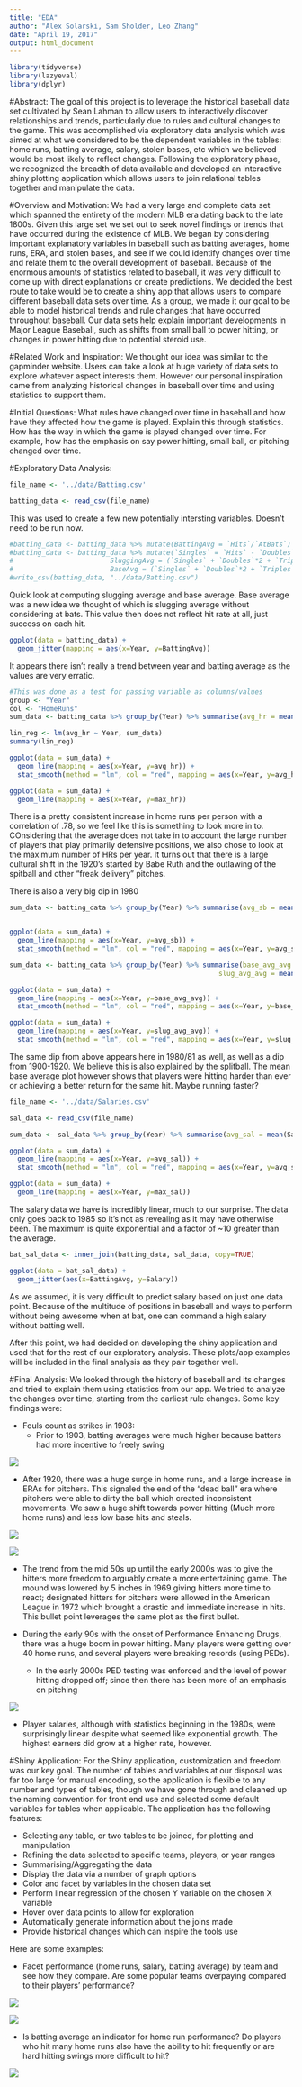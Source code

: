 ```yaml
---
title: "EDA"
author: "Alex Solarski, Sam Sholder, Leo Zhang"
date: "April 19, 2017"
output: html_document
---
```


```r
library(tidyverse)
library(lazyeval)
library(dplyr)
```

#Abstract:
The goal of this project is to leverage the historical baseball data set cultivated by Sean Lahman to allow users to interactively discover relationships and trends, particularly due to rules and cultural changes to the game. This was accomplished via exploratory data analysis which was aimed at what we considered to be the dependent variables in the tables: home runs, batting average, salary, stolen bases, etc which we believed would be most likely to reflect changes. Following the exploratory phase, we recognized the breadth of data available and developed an interactive shiny plotting application which allows users to join relational tables together and manipulate the data.

#Overview and Motivation:
We had a very large and complete data set which spanned the entirety of the modern MLB era dating back to the late 1800s. Given this large set we set out to seek novel findings or trends that have occurred during the existence of MLB. We began by considering important explanatory variables in baseball such as batting averages, home runs, ERA, and stolen bases, and see if we could identify changes over time and relate them to the overall development of baseball. Because of the enormous amounts of statistics related to baseball, it was very difficult to come up with direct explanations or create predictions. We decided the best route to take would be to create a shiny app that allows users to compare different baseball data sets over time. As a group, we made it our goal to be able to model historical trends and rule changes that have occurred throughout baseball. Our data sets help explain important developments in Major League Baseball, such as shifts from small ball to power hitting, or changes in power hitting due to potential steroid use.

#Related Work and Inspiration:
We thought our idea was similar to the gapminder website. Users can take a look at huge variety of data sets to explore whatever aspect interests them. However our personal inspiration came from analyzing historical changes in baseball over time and using statistics to support them.

#Initial Questions:
What rules have changed over time in baseball and how have they affected how the game is played. Explain this through statistics.
How has the way in which the game is played changed over time. For example, how has the emphasis on say power hitting, small ball, or pitching changed over time.

#Exploratory Data Analysis:

```r
file_name <- '../data/Batting.csv'

batting_data <- read_csv(file_name)

```

This was used to create a few new potentially intersting variables. Doesn't need to be run now.
```r
#batting_data <- batting_data %>% mutate(BattingAvg = `Hits`/`AtBats`)
#batting_data <- batting_data %>% mutate(`Singles` = `Hits` - `Doubles` - `Triples` - `HomeRuns`,
#                        SluggingAvg = (`Singles` + `Doubles`*2 + `Triples`*3 + `HomeRuns`*4)/`AtBats`,
#                        BaseAvg = (`Singles` + `Doubles`*2 + `Triples`*3 + `HomeRuns`*4)/`Hits`)
#write_csv(batting_data, "../data/Batting.csv")
```

Quick look at computing slugging average and base average. Base average was a new idea we thought of which is slugging average without considering at bats. This value then does not reflect hit rate at all, just success on each hit.

```r
ggplot(data = batting_data) +
  geom_jitter(mapping = aes(x=Year, y=BattingAvg))
```


It appears there isn't really a trend between year and batting average as the values are very erratic. 

```r
#This was done as a test for passing variable as columns/values
group <- "Year"
col <- "HomeRuns"
sum_data <- batting_data %>% group_by(Year) %>% summarise(avg_hr = mean(HomeRuns, na.rm=TRUE), max_hr = max(HomeRuns, na.rm=TRUE))

lin_reg <- lm(avg_hr ~ Year, sum_data)
summary(lin_reg)

ggplot(data = sum_data) +
  geom_line(mapping = aes(x=Year, y=avg_hr)) +
  stat_smooth(method = "lm", col = "red", mapping = aes(x=Year, y=avg_hr))

ggplot(data = sum_data) +
  geom_line(mapping = aes(x=Year, y=max_hr))
```

There is a pretty consistent increase in home runs per person with a correlation of .78, so we feel like this is something to look more in to. COnsidering that the average does not take in to account the large number of players that play primarily defensive positions, we also chose to look at the maximum number of HRs per year. It turns out that there is a large cultural shift in the 1920's started by Babe Ruth and the outlawing of the spitball and other "freak delivery" pitches.

There is also a very big dip in 1980


```r
sum_data <- batting_data %>% group_by(Year) %>% summarise(avg_sb = mean(StolenBases))


ggplot(data = sum_data) +
  geom_line(mapping = aes(x=Year, y=avg_sb)) +
  stat_smooth(method = "lm", col = "red", mapping = aes(x=Year, y=avg_sb))
```


```r
sum_data <- batting_data %>% group_by(Year) %>% summarise(base_avg_avg = mean(BaseAvg, na.rm=TRUE),
                                                    slug_avg_avg = mean(SluggingAvg, na.rm=TRUE))

ggplot(data = sum_data) +
  geom_line(mapping = aes(x=Year, y=base_avg_avg)) +
  stat_smooth(method = "lm", col = "red", mapping = aes(x=Year, y=base_avg_avg))

ggplot(data = sum_data) +
  geom_line(mapping = aes(x=Year, y=slug_avg_avg)) +
  stat_smooth(method = "lm", col = "red", mapping = aes(x=Year, y=slug_avg_avg))
```

The same dip from above appears here in 1980/81 as well, as well as a dip from 1900-1920. We believe this is also explained by the splitball. The mean base average plot however shows that players were hitting harder than ever or achieving a better return for the same hit. Maybe running faster?

```r
file_name <- '../data/Salaries.csv'

sal_data <- read_csv(file_name)
```


```r
sum_data <- sal_data %>% group_by(Year) %>% summarise(avg_sal = mean(Salary), max_sal = max(Salary))

ggplot(data = sum_data) +
  geom_line(mapping = aes(x=Year, y=avg_sal)) +
  stat_smooth(method = "lm", col = "red", mapping = aes(x=Year, y=avg_sal))

ggplot(data = sum_data) +
  geom_line(mapping = aes(x=Year, y=max_sal))
```

The salary data we have is incredibly linear, much to our surprise. The data only goes back to 1985 so it's not as revealing as it may have otherwise been. The maximum is quite exponential and a factor of ~10 greater than the average.


```r
bat_sal_data <- inner_join(batting_data, sal_data, copy=TRUE)

ggplot(data = bat_sal_data) +
  geom_jitter(aes(x=BattingAvg, y=Salary))
```

As we assumed, it is very difficult to predict salary based on just one data point. Because of the multitude of positions in baseball and ways to perform without being awesome when at bat, one can command a high salary without batting well.


After this point, we had decided on developing the shiny application and used that for the rest of our exploratory analysis. These plots/app examples will be included in the final analysis as they pair together well.


#Final Analysis:
We looked through the history of baseball and its changes and tried to explain them using statistics from our app. We tried to analyze the changes over time, starting from the earliest rule changes. Some key findings were:

* Fouls count as strikes in 1903: 
    + Prior to 1903, batting averages were much higher because batters had more incentive to freely swing
    
![](../everything_else/mean_batting_avg_vs_year.PNG)

* After 1920, there was a huge surge in home runs, and a large increase in ERAs for pitchers. This signaled the end of the   “dead ball” era where pitchers were able to dirty the ball which created inconsistent movements. We saw a huge shift           towards power hitting (Much more home runs) and less low base hits and steals.

![](../everything_else/mean_homeruns_vs_year.PNG)

![](../everything_else/max_homeruns_vs_year.PNG)

* The trend from the mid 50s up until the early 2000s was to give the hitters more freedom to arguably create a more     entertaining game. The mound was lowered by 5 inches in 1969 giving hitters more time to react; designated hitters for pitchers were allowed in the American League in 1972 which brought a drastic and immediate increase in hits. This bullet point leverages the same plot as the first bullet.

* During the early 90s with the onset of Performance Enhancing Drugs, there was a huge boom in power hitting. Many players were getting over 40 home runs, and several players were breaking records (using PEDs).
    + In the early 2000s PED testing was enforced and the level of power hitting dropped off; since then there has been more of an emphasis on pitching
    
![](../everything_else/mean_base_avg_vs_year.PNG)

* Player salaries, although with statistics beginning in the 1980s, were surprisingly linear despite what seemed like exponential growth. The highest earners did grow at a higher rate, however.

#Shiny Application:
For the Shiny application, customization and freedom was our key goal. The number of tables and variables at our disposal was far too large for manual encoding, so the application is flexible to any number and types of tables, though we have gone through and cleaned up the naming convention for front end use and selected some default variables for tables when applicable. The application has the following features:

* Selecting any table, or two tables to be joined, for plotting and manipulation
* Refining the data selected to specific teams, players, or year ranges
* Summarising/Aggregating the data
* Display the data via a number of graph options
* Color and facet by variables in the chosen data set
* Perform linear regression of the chosen Y variable on the chosen X variable
* Hover over data points to allow for exploration
* Automatically generate information about the joins made
* Provide historical changes which can inspire the tools use

Here are some examples:

* Facet performance (home runs, salary, batting average) by team and see how they compare. Are some popular teams overpaying compared to their players' performance?

![](../everything_else/mean_salary_vs_year_teams.PNG)

![](../everything_else/mean_homeruns_vs_year_teams.PNG)

* Is batting average an indicator for home run performance? Do players who hit many home runs also have the ability to hit frequently or are hard hitting swings more difficult to hit?

![](../everything_else/homeruns_vs_batting_avg.PNG)

